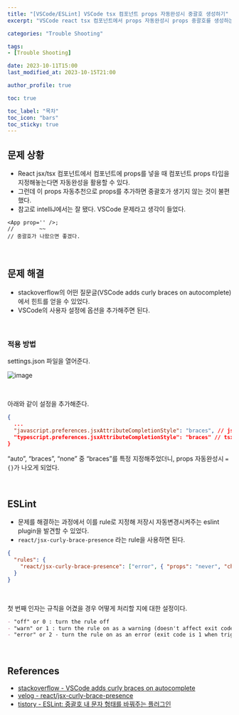 ```yaml
---
title: "[VSCode/ESLint] VSCode tsx 컴포넌트 props 자동완성시 중괄호 생성하기"
excerpt: "VSCode react tsx 컴포넌트에서 props 자동완성시 props 중괄호를 생성하는 방법"

categories: "Trouble Shooting"

tags:
- [Trouble Shooting]

date: 2023-10-11T15:00
last_modified_at: 2023-10-15T21:00

author_profile: true

toc: true

toc_label: "목차"
toc_icon: "bars"
toc_sticky: true
---
```


## 문제 상황

- React jsx/tsx 컴포넌트에서 컴포넌트에 props를 넣을 때 컴포넌트 props 타입을 지정해놓는다면 자동완성을 활용할 수 있다. 
- 그런데 이 props 자동추천으로 props를 추가하면 중괄호가 생기지 않는 것이 불편했다.
- 참고로 intelliJ에서는 잘 됐다. VSCode 문제라고 생각이 들었다.

```tsx
<App prop='' />;
//        ~~
// 중괄호가 나왔으면 좋겠다.
```

<br />

## 문제 해결

- stackoverflow의 어떤 질문글(VSCode adds curly braces on autocomplete)에서 힌트를 얻을 수 있었다.
- VSCode의 사용자 설정에 옵션을 추가해주면 된다.

<br />

### 적용 방법

settings.json 파일을 열어준다.

![image](https://github.com/Orchemi/PS/assets/86189596/2d58bf1c-dfe2-469e-998a-035ac253e861)

<br />

아래와 같이 설정을 추가해준다.

```json
{
  ...	
  "javascript.preferences.jsxAttributeCompletionStyle": "braces", // jsx 속성 자동완성시 {}로 감싸기
  "typescript.preferences.jsxAttributeCompletionStyle": "braces" // tsx 속성 자동완성시 {}로 감싸기
}
```

“auto”, “braces”, “none” 중 “braces”를 특정 지정해주었더니, props 자동완성시 `={}`가 나오게 되었다.

<br />

## ESLint

- 문제를 해결하는 과정에서 이를 rule로 지정해 저장시 자동변경시켜주는 eslint plugin을 발견할 수 있었다.
- `react/jsx-curly-brace-presence` 라는 rule을 사용하면 된다.

```json
{
  "rules": {
    "react/jsx-curly-brace-presence": ["error", { "props": "never", "children": "never" }]
  }
}
```

<br />

첫 번째 인자는 규칙을 어겼을 경우 어떻게 처리할 지에 대한 설정이다.

```markdown
- "off" or 0 : turn the rule off
- "warn" or 1 : turn the rule on as a warning (doesn't affect exit code)
- "error" or 2 - turn the rule on as an error (exit code is 1 when triggered)
```

<br />

## References

- [stackoverflow - VSCode adds curly braces on autocomplete](https://stackoverflow.com/questions/75337001/vscode-adds-curly-braces-on-autocomplete)
- [velog - react/jsx-curly-brace-presence](https://velog.io/@qhflrnfl4324/reactjsx-curly-brace-presence-ESLint)
- [tistory - ESLint: 중괄호 내 문자 형태를 바꿔주는 플러그인](https://grownfresh.tistory.com/420)